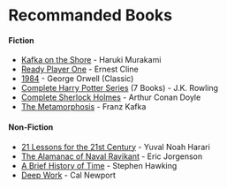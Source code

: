 # Recommanded Books

#### Fiction
- [Kafka on the Shore]() - Haruki Murakami
- [Ready Player One](https://www.goodreads.com/book/show/9969571-ready-player-one) - Ernest Cline
- [1984](https://www.goodreads.com/book/show/40961427-1984) - George Orwell (Classic)
- [Complete Harry Potter Series]() (7 Books) - J.K. Rowling
- [Complete Sherlock Holmes](https://www.goodreads.com/book/show/188572.The_Complete_Sherlock_Holmes) - Arthur Conan Doyle
- [The Metamorphosis](https://www.goodreads.com/book/show/485894.The_Metamorphosis) - Franz Kafka

#### Non-Fiction
- [21 Lessons for the 21st Century](https://www.goodreads.com/book/show/38820046-21-lessons-for-the-21st-century) - Yuval Noah Harari
- [The Alamanac of Naval Ravikant](https://www.goodreads.com/book/show/54898389-the-almanack-of-naval-ravikant) - Eric Jorgenson
- [A Brief History of Time](https://www.goodreads.com/book/show/3869.A_Brief_History_of_Time) - Stephen Hawking
- [Deep Work](https://www.goodreads.com/book/show/25744928-deep-work) - Cal Newport